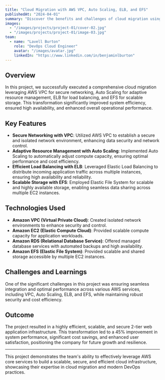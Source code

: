 ```yaml
---
title: "Cloud Migration with AWS VPC, Auto Scaling, ELB, and EFS"
publishedAt: "2024-04-01"
summary: "Discover the benefits and challenges of cloud migration using AWS VPC, Auto Scaling, ELB, and EFS, and how it transformed our infrastructure."
images:
  - "/images/projects/project-01/cover-02.jpg"
  - "/images/projects/project-01/image-03.jpg"
team:
  - name: "Lavell Burton"
    role: "DevOps Cloud Engineer"
    avatar: "/images/avatar.jpg"
    linkedIn: "https://www.linkedin.com/in/benjaminlburton"
---
```


## Overview

In this project, we successfully executed a comprehensive cloud migration leveraging AWS VPC for secure networking, Auto Scaling for adaptive resource management, ELB for load balancing, and EFS for scalable storage. This transformation significantly improved system efficiency, ensured high availability, and enhanced overall operational performance.

## Key Features

- **Secure Networking with VPC**: Utilized AWS VPC to establish a secure and isolated network environment, enhancing data security and network control.
- **Adaptive Resource Management with Auto Scaling**: Implemented Auto Scaling to automatically adjust compute capacity, ensuring optimal performance and cost efficiency.
- **Efficient Load Balancing with ELB**: Leveraged Elastic Load Balancing to distribute incoming application traffic across multiple instances, ensuring high availability and reliability.
- **Scalable Storage with EFS**: Employed Elastic File System for scalable and highly available storage, enabling seamless data sharing across multiple EC2 instances.

## Technologies Used

- **Amazon VPC (Virtual Private Cloud)**: Created isolated network environments to enhance security and control.
- **Amazon EC2 (Elastic Compute Cloud)**: Provided scalable compute capacity for application workloads.
- **Amazon RDS (Relational Database Service)**: Offered managed database services with automated backups and high availability.
- **Amazon EFS (Elastic File System)**: Provided scalable and shared storage accessible by multiple EC2 instances.

## Challenges and Learnings

One of the significant challenges in this project was ensuring seamless integration and optimal performance across various AWS services, including VPC, Auto Scaling, ELB, and EFS, while maintaining robust security and cost efficiency.

## Outcome

The project resulted in a highly efficient, scalable, and secure 2-tier web application infrastructure. This transformation led to a 45% improvement in system performance, significant cost savings, and enhanced user satisfaction, positioning the company for future growth and resilience.

---

This project demonstrates the team's ability to effectively leverage AWS core services to build a scalable, secure, and efficient cloud infrastructure, showcasing their expertise in cloud migration and modern DevOps practices.